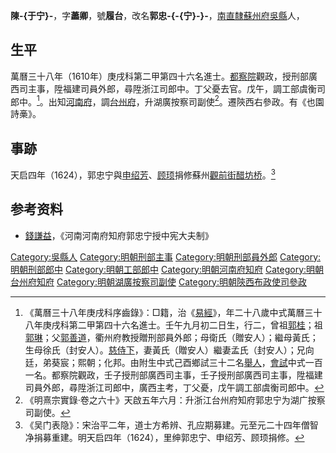 {{Otheruses|other=名为陈荩卿的其他人物|陈荩卿}}
{{noteTA
|T=zh-hans:陈于宁;zh-hk:陳于宁;zh-tw:陳于宁;
|1=zh-hans:陈于宁;zh-hk:陳于宁;zh-tw:陳于宁;
}}
{{明清人物信息框
| 姓名 = 郭忠-{宁}-
| 原名 =
| 圖片名稱= 
| 圖片大小 =
| 圖片說明 = 
| 最高職務 = 陝西布政使司右參政
| 國家 = 大明 
| 爵位 =
| 籍貫 = [[南直隸|南直隸]][[蘇州府|蘇州府]][[吳縣|吳縣]]
| 族裔 = 
| 旗籍 = 
| 字號 = 
| 諡號 =
| 出生日期 = 壬午九月初二日
| 出生地點 =
| 逝世日期 = 
| 逝世地點 =
| 墓葬 =
| 配偶 = 黃氏（贈安人）孟氏（封安人）
| 親屬 = 曾祖[[郭桂|郭桂]]，祖[[郭琳|郭琳]]，父[[郭善道|郭善道]]，母衛氏（贈安人）；繼母黃氏；生母徐氏（封安人）
| 出身 =
* 萬曆三十八年庚戌科進士
| 經歷 =
| 著作 =  
*《也園詩槀》
}}
'''陳-{于宁}-'''{{BD|1582年||？年||}}，字'''藎卿'''，號'''履台'''，改名'''郭忠-{-{宁}-}-'''，[[南直隸|南直隸]][[蘇州府|蘇州府]][[吳縣|吳縣]]人，

==生平==
萬曆三十八年（1610年）庚戌科第二甲第四十六名進士。[[都察院|都察院]]觀政，授刑部廣西司主事，陞福建司員外郎，尋陞浙江司郎中。丁父憂去官。戊午，調工部虞衡司郎中。<ref>《萬曆三十八年庚戌科序齒錄》：□籍，治《[[易經|易經]]》，年二十八歲中式萬曆三十八年庚戌科第二甲第四十六名進士。壬午九月初二日生，行二，曾祖[[郭桂|郭桂]]；祖[[郭琳|郭琳]]；父[[郭善道|郭善道]]，衢州府教授贈刑部員外郎；母衛氏（贈安人）；繼母黃氏；生母徐氏（封安人）。[[慈侍下|慈侍下]]，妻黃氏（贈安人）繼妻孟氏（封安人）；兄向廷，弟葵宸；熙朝；化邦。由附生中式己酉鄉試三十二名[[舉人|舉人]]，[[會試|會試]]中式一百一名。都察院觀政，壬子授刑部廣西司主事，壬子授刑部廣西司主事，陞福建司員外郎，尋陞浙江司郎中，廣西主考，丁父憂，戊午調工部虞衡司郎中。</ref>。出知[[河南府|河南府]]，調[[台州府|台州府]]，升湖廣按察司副使<ref>《明熹宗實錄·卷之六十》天啟五年六月：升浙江台州府知府郭忠宁为湖广按察司副使。</ref>。遷陝西右參政。有《也園詩槀》。

==事跡==
天启四年（1624），郭忠宁與[[申绍芳|申绍芳]]、[[顾顼|顾顼]]捐修蘇州[[觀前街|觀前街]][[醋坊桥|醋坊桥]]。<ref>《吴门表隐》：宋治平二年，道士方希辨、孔应期募建。元至元二十四年僧智净捐募重建。明天启四年（1624），里绅郭忠宁、申绍芳、顾顼捐修。</ref>

== 参考资料 ==
{{reflist}}
*[[錢謙益|錢謙益]]，《河南河南府知府郭忠宁授中宪大夫制》

{{start box}}
{{s-off}}
{{s-before|[[張允登|張允登]]}}
{{s-title|明朝台州府知府|1620年－天啟年間}}
{{s-after|[[黎民表_(萬曆舉人)|黎民表]]}}
{{end box}}

{{萬曆三十八年庚戌科殿试金榜}}

{{Authority control}}

{{DEFAULTSORT:Chen陳}}
[[Category:吳縣人|Category:吳縣人]]
[[Category:明朝刑部主事|Category:明朝刑部主事]]
[[Category:明朝刑部員外郎|Category:明朝刑部員外郎]]
[[Category:明朝刑部郎中|Category:明朝刑部郎中]]
[[Category:明朝工部郎中|Category:明朝工部郎中]]
[[Category:明朝河南府知府|Category:明朝河南府知府]]
[[Category:明朝台州府知府|Category:明朝台州府知府]]
[[Category:明朝湖廣按察司副使|Category:明朝湖廣按察司副使]]
[[Category:明朝陝西布政使司參政|Category:明朝陝西布政使司參政]]
